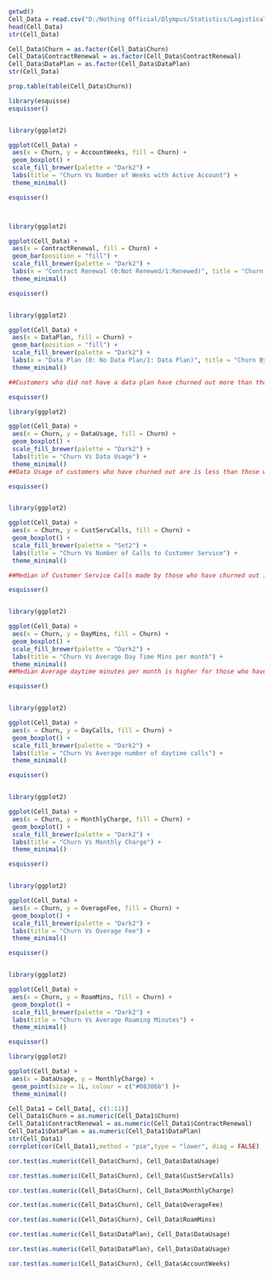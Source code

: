 
```{r}
getwd()
Cell_Data = read.csv("D:/Nothing Official/Olympus/Statistics/Logistical Regression/Group Assignment/Cellphone.csv")
head(Cell_Data)
str(Cell_Data)
```
```{r}
Cell_Data$Churn = as.factor(Cell_Data$Churn)
Cell_Data$ContractRenewal = as.factor(Cell_Data$ContractRenewal)
Cell_Data$DataPlan = as.factor(Cell_Data$DataPlan)
str(Cell_Data)
```
```{r}
prop.table(table(Cell_Data$Churn))
```

```{r}
library(esquisse)
esquisser()


library(ggplot2)

ggplot(Cell_Data) +
 aes(x = Churn, y = AccountWeeks, fill = Churn) +
 geom_boxplot() +
 scale_fill_brewer(palette = "Dark2") +
 labs(title = "Churn Vs Number of Weeks with Active Account") +
 theme_minimal()

```

```{r}
esquisser()



library(ggplot2)

ggplot(Cell_Data) +
 aes(x = ContractRenewal, fill = Churn) +
 geom_bar(position = "fill") +
 scale_fill_brewer(palette = "Dark2") +
 labs(x = "Contract Renewal (0:Not Renewed/1:Renewed)", title = "Churn By Contract Renewal") +
 theme_minimal()


```
```{r}
esquisser()


library(ggplot2)

ggplot(Cell_Data) +
 aes(x = DataPlan, fill = Churn) +
 geom_bar(position = "fill") +
 scale_fill_brewer(palette = "Dark2") +
 labs(x = "Data Plan (0: No Data Plan/1: Data Plan)", title = "Churn By Data Plan") +
 theme_minimal()

##Customers who did not have a data plan have churned out more than those who had a data plan
```
```{r}
esquisser()

library(ggplot2)

ggplot(Cell_Data) +
 aes(x = Churn, y = DataUsage, fill = Churn) +
 geom_boxplot() +
 scale_fill_brewer(palette = "Dark2") +
 labs(title = "Churn Vs Data Usage") +
 theme_minimal()
##Data Usage of customers who have churned out are is less than those who have not
```

```{r}
esquisser()


library(ggplot2)

ggplot(Cell_Data) +
 aes(x = Churn, y = CustServCalls, fill = Churn) +
 geom_boxplot() +
 scale_fill_brewer(palette = "Set2") +
 labs(title = "Churn Vs Number of Calls to Customer Service") +
 theme_minimal()

##Median of Customer Service Calls made by those who have churned out is higher than the other category
```

```{r}
esquisser()


library(ggplot2)

ggplot(Cell_Data) +
 aes(x = Churn, y = DayMins, fill = Churn) +
 geom_boxplot() +
 scale_fill_brewer(palette = "Dark2") +
 labs(title = "Churn Vs Average Day Time Mins per month") +
 theme_minimal()
##Median Average daytime minutes per month is higher for those who have churned out
```

```{r}
esquisser()


library(ggplot2)

ggplot(Cell_Data) +
 aes(x = Churn, y = DayCalls, fill = Churn) +
 geom_boxplot() +
 scale_fill_brewer(palette = "Dark2") +
 labs(title = "Churn Vs Average number of daytime calls") +
 theme_minimal()
```
```{r}
esquisser()


library(ggplot2)

ggplot(Cell_Data) +
 aes(x = Churn, y = MonthlyCharge, fill = Churn) +
 geom_boxplot() +
 scale_fill_brewer(palette = "Dark2") +
 labs(title = "Churn Vs Monthly Charge") +
 theme_minimal()

```
```{r}
esquisser()


library(ggplot2)

ggplot(Cell_Data) +
 aes(x = Churn, y = OverageFee, fill = Churn) +
 geom_boxplot() +
 scale_fill_brewer(palette = "Dark2") +
 labs(title = "Churn Vs Overage Fee") +
 theme_minimal()

```
```{r}
esquisser()


library(ggplot2)

ggplot(Cell_Data) +
 aes(x = Churn, y = RoamMins, fill = Churn) +
 geom_boxplot() +
 scale_fill_brewer(palette = "Dark2") +
 labs(title = "Churn Vs Average Roaming Minutes") +
 theme_minimal()

```
```{r}
esquisser()

library(ggplot2)

ggplot(Cell_Data) +
 aes(x = DataUsage, y = MonthlyCharge) +
 geom_point(size = 1L, colour = c("#08306b") )+
 theme_minimal()
```



```{r}
Cell_Data1 = Cell_Data[, c(1:11)]
Cell_Data1$Churn = as.numeric(Cell_Data1$Churn)
Cell_Data1$ContractRenewal = as.numeric(Cell_Data1$ContractRenewal)
Cell_Data1$DataPlan = as.numeric(Cell_Data1$DataPlan)
str(Cell_Data1)
corrplot(cor(Cell_Data1),method = "pie",type = "lower", diag = FALSE)
```

```{r}
cor.test(as.numeric(Cell_Data$Churn), Cell_Data$DataUsage)
```
```{r}
cor.test(as.numeric(Cell_Data$Churn), Cell_Data$CustServCalls)
```

```{r}
cor.test(as.numeric(Cell_Data$Churn), Cell_Data$MonthlyCharge)
```
```{r}
cor.test(as.numeric(Cell_Data$Churn), Cell_Data$OverageFee)
```
```{r}
cor.test(as.numeric(Cell_Data$Churn), Cell_Data$RoamMins)
```
```{r}
cor.test(as.numeric(Cell_Data$DataPlan), Cell_Data$DataUsage)
```
```{r}
cor.test(as.numeric(Cell_Data$DataPlan), Cell_Data$DataUsage)
```
```{r}
cor.test(as.numeric(Cell_Data$Churn), Cell_Data$AccountWeeks)
```

